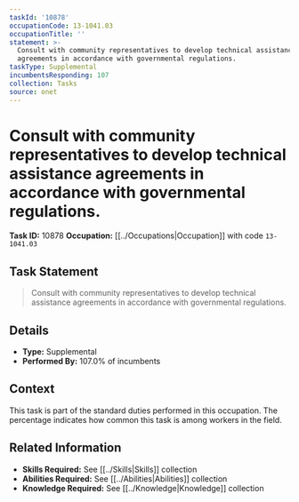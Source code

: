 ```yaml
---
taskId: '10878'
occupationCode: 13-1041.03
occupationTitle: ''
statement: >-
  Consult with community representatives to develop technical assistance
  agreements in accordance with governmental regulations.
taskType: Supplemental
incumbentsResponding: 107
collection: Tasks
source: onet
---
```

# Consult with community representatives to develop technical assistance agreements in accordance with governmental regulations.

**Task ID:** 10878
**Occupation:** [[../Occupations|Occupation]] with code `13-1041.03`

## Task Statement

> Consult with community representatives to develop technical assistance agreements in accordance with governmental regulations.

## Details

- **Type:** Supplemental
- **Performed By:** 107.0% of incumbents

## Context

This task is part of the standard duties performed in this occupation. The percentage indicates how common this task is among workers in the field.

## Related Information

- **Skills Required:** See [[../Skills|Skills]] collection
- **Abilities Required:** See [[../Abilities|Abilities]] collection
- **Knowledge Required:** See [[../Knowledge|Knowledge]] collection

